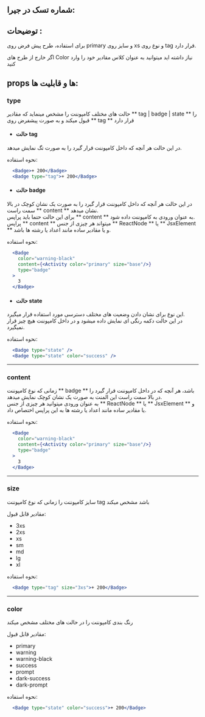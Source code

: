 <!-- Badge.stories.mdx -->


<Meta title="COMPONENTS/Atoms/Badge/Docs" />


## شماره تسک در جیرا:




## توضیحات :

برای استفاده، طرح پیش فرض روی primary و سایز روی xs  و نوع روی tag قرار دارد.

اگر خارج از طرح های Color نیاز داشته اید میتوانید به عنوان کلاس مقادیر خود را وارد کنید



## props ها و قابلیت ها:

### type

حالت های مختلف کامپوننت را مشخص مینماید که مقادیر  ** tag | badge | state ** را قبول میکند و به صورت پیشفرض روی ** tag ** قرار دارد

- #### حالت tag

در این حالت هر آنچه که داخل کامپوننت قرار گیرد را به صورت تگ نمایش میدهد.  

نحوه استفاده:
```jsx
  <Badge>+ 200</Badge>
  <Badge type="tag">+ 200</Badge>
```

- #### حالت badge

در این حالت هر آنچه که داخل کامپوننت قرار گیرد را به صورت یک نشان کوچک در بالا سمت راست ** content ** نشان میدهد.  
برای این حالت حتما باید پراپس ** content ** به عنوان ورودی به کامپوننت داده شود.  
پراپس ** content ** میتواند هر چیزی از جنس ** ReactNode ** یا ** JsxElement ** و یا مقادیر ساده مانند اعداد یا رشته ها باشد.  

نحوه استفاده:
```jsx
  <Badge
    color="warning-black"
    content={<Activity color="primary" size="base"/>}
    type="badge"
  >
    3
  </Badge>
```

- #### حالت state
این نوع برای نشان دادن وضعیت های مختلف دسترسی مورد استفاده قرار میگیرد.  
در این حالت دکمه رنگی ای نمایش داده میشود و در داخل کامپوننت هیچ چیز قرار نمیگیرد.  

نحوه استفاده:
```jsx
  <Badge type="state" />
  <Badge type="state" color="success" />
```
---

### content

زمانی که نوع کامپوننت ** badge ** باشد، هر آنچه که در داخل کامپوننت قرار گیرد را در بالا سمت راست این المنت به صورت یک نشان کوچک نمایش میدهد.  
به عنوان ورودی میتوانید هر چیزی از جنس ** ReactNode ** یا ** JsxElement ** و یا مقادیر ساده مانند اعداد یا رشته ها به این پراپس اختصاص داد.  

نحوه استفاده:
```jsx
  <Badge
    color="warning-black"
    content={<Activity color="primary" size="base"/>}
    type="badge"
  >
    3
  </Badge>
```

---

### size

سایز کامپوننت را زمانی که نوع کامپوننت tag باشد مشخص میکند

مقادیر قابل قبول:

- 3xs
- 2xs
- xs
- sm
- md
- lg
- xl

نحوه استفاده:
```jsx
  <Badge type="tag" size="3xs">+ 200</Badge>
```

---

### color

رنگ بندی کامپوننت را در حالت های مختلف مشخص میکند

مقادیر قابل قبول:

- primary
- warning
- warning-black
- success
- prompt
- dark-success
- dark-prompt

نحوه استفاده:
```jsx
  <Badge type="state" color="success">+ 200</Badge>
```